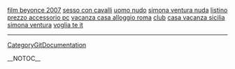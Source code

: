 <a href= http://film-beyonce-2007.1avoro.info >film beyonce 2007</a>   <a href= http://sesso-con-cavalli.1avoro.info >sesso con cavalli</a>   <a href= http://uomo-nudo.so1di.info >uomo nudo</a>   <a href= http://simona-ventura-nuda.lavor0.info >simona ventura nuda</a>   <a href= http://listino-prezzo-accessorio-pc.lavor0.info >listino prezzo accessorio pc</a>   <a href= http://vacanza-casa-alloggio-roma.eccellente.info >vacanza casa alloggio roma</a>   <a href= http://club.1avoro.info >club</a>   <a href= http://casa-vacanza-sicilia.lavor0.info >casa vacanza sicilia</a>   <a href= http://simona-ventura.so1di.info >simona ventura</a>   <a href= http://voglia-te-it.fredd0.info >voglia te it</a>
----
[[CategoryGitDocumentation]]

__NOTOC__